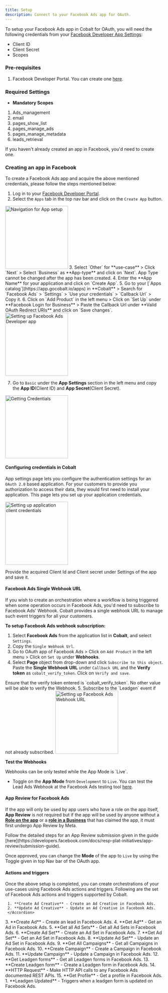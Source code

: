 ```yaml
---
title: Setup
description: Connect to your Facebook Ads app for OAuth.
---
```


To setup your Facebook Ads app in Cobalt for OAuth, you will need the following credentials from your [Facebook Developer App Settings](https://developers.facebook.com/apps/):
- Client ID
- Client Secret 
- Scopes

### Pre-requisites

1. Facebook Developer Portal. You can create one [here](https://www.facebook.com/r.php?next=https%3A%2F%2Fdevelopers.facebook.com%2Fapps%2F&locale=en_GB&display=page).

### Required Settings

* **Mandatory Scopes** 
1. Ads_management
2. email
3. pages_show_list
4. pages_manage_ads
5. pages_manage_metadata
6. leads_retrieval

<Info>If you haven't already created an app in Facebook, you'd need to create one.</Info>

### Creating an app in Facebook

To create a Facebook Ads app and acquire the above mentioned credentials, please follow the steps mentioned below:

1. Log in to your [Facebook Developer Portal](https://developers.facebook.com/apps/).
2. Select the `Apps` tab in the top nav bar and click on the `Create App` button.
<img height="200" src="/images/fb_ads/fb_navigation.png" alt="Navigation for App setup"/>
3. Select `Other` for **use-case** > Click `Next` > Select `Business` as **App-type** and click on `Next`.
<Warning> App Type cannot be changed after the app has been created.</Warning>
4. Enter the **App Name** for your application and click on `Create App`.
5. Go to your [`Apps catalog`](https://app.gocobalt.io/apps) in **Cobalt** > Search for `Facebook Ads` > `Settings` > `Use your credentials` > `Callback Url` > Copy it.
6. Click on `Add Product` in the left menu > Click on `Set Up` under **Facebook Login for Business** > Paste the Callback Url under **Valid OAuth Redirect URIs** and click on `Save changes`.
<img height="200" src="/images/fb_ads/fb_config.png" alt="Setting up Facebook Ads Developer app"/>

7. Go to `Basic` under the **App Settings** section in the left menu and copy the **App ID**(Client ID) and **App Secret**(Client Secret).
<img height="200" src="/images/fb_ads/fb_credentials.png" alt="Getting Credentials"/>

#### Configuring credentials in Cobalt
App settings page lets you configure the authentication settings for an `OAuth 2.0` based application. For your customers to provide you authorization to access their data,
they would first need to install your application. This page lets you set up your application credentials.

<img height="200" src="/images/fb_ads/fb_cobalt.png" alt="Setting up application client credentials"/>

Provide the acquired Client Id and Client secret under Settings of the app and save it.

#### Facebook Ads Single Webhook URL
If you wish to create an orchestration where a workflow is being triggered when some operation occurs in Facebook Ads, you'd need to subscribe to Facebook Ads' Webhook. Cobalt provides
a single webhook URL to manage such event triggers for all your customers.

**To setup Facebook Ads webhook subscription:**

1. Select **Facebook Ads** from the application list in **Cobalt**, and select `Settings`.
2. Copy the `Single Webhook Url`.
3. Go to OAuth app of Facebook Ads > Click on `Add Product` in the left menu > Click on `Set Up` under **Webhooks**. 
4. Select **Page** object from drop-down and click `Subscribe to this object`. Paste the **Single Webhook URL** under `Callback URL` and the **Verify token** as `cobalt_verify_token`. Click on `Verify and save`.
<Note>
Ensure that the verify token entered is `cobalt_verify_token`. No other value will be able to verify the Webhook.
</Note>
5. Subscribe to the `Leadgen` event if not already subscribed.
<img height="200" src="/images/fb_ads/fb_webhook.png" alt="Setting up Facebook Ads Webhook URL"/>

**Test the Webhooks**

<Info>
Webhooks can be only tested while the App Mode is `Live`.
</Info>

- Toggle on the **App Mode** from `Development` to `Live`. You can test the Lead Ads Webhook at the Facebook Ads testing tool [here](https://developers.facebook.com/tools/lead-ads-testing/).

#### App Review for Facebook Ads

If the app will only be used by app users who have a role on the app itself, **App Review** is not required but if the app will be used by anyone without a [**Role on the app**](https://developers.facebook.com/docs/development#roles) or a [**role in a Business**](https://www.facebook.com/business/help/442345745885606?id=180505742745347) that has claimed the app, it must first undergo App Review by Meta.

<Tip>
Follow the detailed steps for an App Review submission given in the guide [here](https://developers.facebook.com/docs/resp-plat-initiatives/app-review/submission-guide).
</Tip>

Once approved, you can change the **Mode** of the app to `Live` by using the Toggle given in top Nav bar of the OAuth app.



#### Actions and triggers
Once the above setup is completed, you can create orchestrations of your use-cases using Facebook Ads actions and triggers. Following are the set of Facebook Ads actions and triggers
supported by Cobalt.

<Tabs>
  <Tab title="Actions">
  <AccordionGroup>
  <Accordion title="Ad Creative">

     1. **Create Ad Creative** - Create an Ad Creative in Facebook Ads.
     2. **Update Ad Creative** - Update an Ad Creative in Facebook Ads.
     </Accordion>
  <Accordion title="Ad">    
     3. **Create Ad** - Create an lead in Facebook Ads.
     4. **Get Ad** - Get an Ad in Facebook Ads.
    </Accordion>
     <Accordion title="Ad Set">  
     5. **Get all Ad Sets** - Get all Ad Sets in Facebook Ads.
     6. **Create Ad Set** - Create an Ad Set in Facebook Ads.
     7. **Get Ad Set** - Get an Ad Set in Facebook Ads.
     8. **Update Ad Set** - Update an Ad Set in Facebook Ads.
    </Accordion>
     <Accordion title="Campaigns"> 
     9. **Get All Campaigns** - Get all Campaigns in Facebook Ads.
     10. **Create Campaign** - Create a Campaign in Facebook Ads.
     11. **Update Campaign** - Update a Campaign in Facebook Ads.
     </Accordion>
      <Accordion title="Leadgen Forms"> 
     12. **Get Leadgen forms** - Get all Leadgen forms in Facebook Ads.
     13. **Create Leadgen form** - Create a Leadgen form in Facebook Ads.
    </Accordion>
      <Accordion title="Others"> 
     14. **HTTP Request** - Make HTTP API calls to any Facebook Ads documented REST APIs.
     15. **Get Profile** - Get a profile in Facebook Ads.
    </Accordion>
  </AccordionGroup>
  </Tab>
  
  <Tab title="Triggers">
         1. **Leadgen Updated** - Triggers when a leadgen form is updated on Facebook Ads.
  </Tab>
</Tabs>